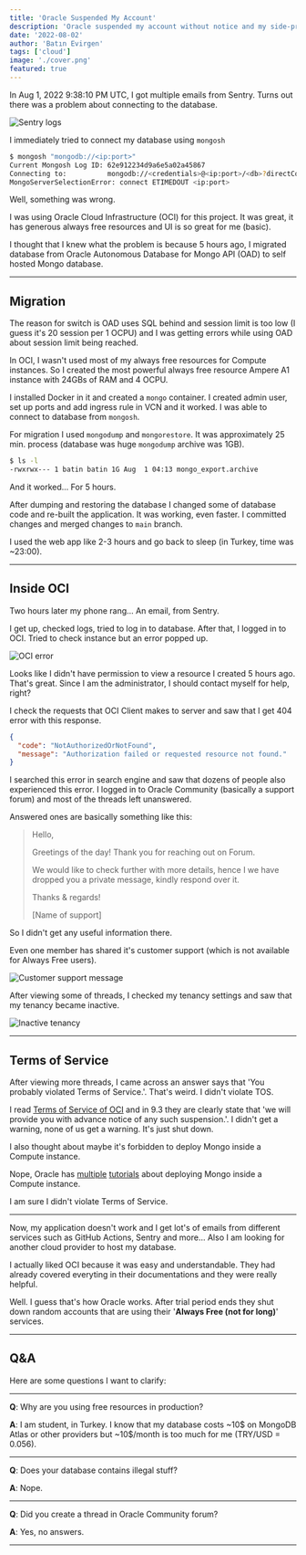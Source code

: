 ```yaml
---
title: 'Oracle Suspended My Account'
description: 'Oracle suspended my account without notice and my side-project is gone now.'
date: '2022-08-02'
author: 'Batın Evirgen'
tags: ['cloud']
image: './cover.png'
featured: true
---
```


In Aug 1, 2022 9:38:10 PM UTC, I got multiple emails from Sentry. Turns out there was a problem about connecting to the database.

![Sentry logs](./sentry-logs.png)

I immediately tried to connect my database using `mongosh`

```bash
$ mongosh "mongodb://<ip:port>"
Current Mongosh Log ID: 62e912234d9a6e5a02a45867
Connecting to:          mongodb://<credentials>@<ip:port>/<db>?directConnection=true&appName=mongosh+1.5.0
MongoServerSelectionError: connect ETIMEDOUT <ip:port>
```

Well, something was wrong.

I was using Oracle Cloud Infrastructure (OCI) for this project. It was great, it has generous always free resources and UI is so great for me (basic).

I thought that I knew what the problem is because 5 hours ago, I migrated database from Oracle Autonomous Database for Mongo API (OAD) to self hosted Mongo database.

---

## Migration

The reason for switch is OAD uses SQL behind and session limit is too low (I guess it's 20 session per 1 OCPU) and I was getting errors while using OAD about session limit
being reached.

In OCI, I wasn't used most of my always free resources for Compute instances. So I created the most powerful always free resource Ampere A1 instance with 24GBs of RAM and 4 OCPU.

I installed Docker in it and created a `mongo` container. I created admin user, set up ports and add ingress rule in VCN and it worked. I was able to connect to database
from `mongosh`.

For migration I used `mongodump` and `mongorestore`. It was approximately 25 min. process (database was huge `mongodump` archive was 1GB).

```bash
$ ls -l
-rwxrwx--- 1 batin batin 1G Aug  1 04:13 mongo_export.archive
```

And it worked... For 5 hours.

After dumping and restoring the database I changed some of database code and re-built the application. It was working, even faster. I committed changes and merged changes
to `main` branch.

I used the web app like 2-3 hours and go back to sleep (in Turkey, time was ~23:00).

---

## Inside OCI

Two hours later my phone rang... An email, from Sentry.

I get up, checked logs, tried to log in to database. After that, I logged in to OCI. Tried to check instance but an error popped up.

![OCI error](./oci-error.png)

Looks like I didn't have permission to view a resource I created 5 hours ago. That's great. Since I am the administrator, I should contact myself for help, right?

I check the requests that OCI Client makes to server and saw that I get 404 error with this response.

```json
{
  "code": "NotAuthorizedOrNotFound",
  "message": "Authorization failed or requested resource not found."
}
```

I searched this error in search engine and saw that dozens of people also experienced this error. I logged in to Oracle Community (basically a support forum) and most of
the threads left unanswered.

Answered ones are basically something like this:

> Hello,
>
> Greetings of the day! Thank you for reaching out on Forum.
>
> We would like to check further with more details, hence I we have dropped you a private message, kindly respond over it.
>
> Thanks & regards!
>
> [Name of support]

So I didn't get any useful information there.

Even one member has shared it's customer support (which is not available for Always Free users).

![Customer support message](./customer-support.png)

After viewing some of threads, I checked my tenancy settings and saw that my tenancy became inactive.

![Inactive tenancy](./inactive-tenancy.png)

---

## Terms of Service

After viewing more threads, I came across an answer says that 'You probably violated Terms of Service.'. That's weird. I didn't violate TOS.

I read [Terms of Service of OCI](https://www.oracle.com/assets/cloud-csa-v012418-sg-eng-4419911.pdf) and in 9.3 they are clearly state that
'we will provide you with advance notice of any such suspension.'. I didn't get a warning, none of us get a warning. It's just shut down.

I also thought about maybe it's forbidden to deploy Mongo inside a Compute instance.

Nope, Oracle has [multiple](https://docs.oracle.com/en/solutions/deploy-mongodb/index.html) [tutorials](https://developer.oracle.com/tutorials/deploy-mongodb-oci-linux-vm/)
about deploying Mongo inside a Compute instance.

I am sure I didn't violate Terms of Service.

---

Now, my application doesn't work and I get lot's of emails from different services such as GitHub Actions, Sentry and more... Also I am looking for
another cloud provider to host my database.

I actually liked OCI because it was easy and understandable. They had already covered everyting in their documentations and they were really helpful.

Well. I guess that's how Oracle works. After trial period ends they shut down random accounts that are using their '**Always Free (not for long)**' services.

---

## Q&A

Here are some questions I want to clarify:

---

**Q**: Why are you using free resources in production?

**A**: I am student, in Turkey. I know that my database costs ~10$ on MongoDB Atlas or other providers but ~10$/month is too much for me (TRY/USD = 0.056).

---

**Q**: Does your database contains illegal stuff?

**A**: Nope.

---

**Q**: Did you create a thread in Oracle Community forum?

**A**: Yes, no answers.

---
